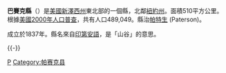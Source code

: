 {{noteTA 
|G1=USState}}
{{Unreferenced|time=2014-06-23T08:54:11+00:00}}
<!--[[File:Map_of_New_Jersey_highlighting_Passaic_County.svg|150px]]-->
{{Infobox U.S. County |
 county = 巴賽克縣 |
 state = 紐澤西州 |
 en county = Passaic County |
 en state = New Jersey |
 seal = Passaic Seal.jpg |
 map = Map of New Jersey highlighting Passaic County.svg|
 map size = 100|
 founded = 2月7日, 1837年 |
 seat = [[Paterson,_New_Jersey|Paterson]] |
 largest city = [[Paterson,_New_Jersey|Paterson]] |
 area = 510 [[square_kilometre|km²]] (197 [[square_mile|mi²]]) |
 area land = 480 km² (185 mi²) |
 area water = 30 km² (12 mi²) |
 area percentage = 5.97% |
 census yr = 2000 |
 pop = 489,049 |
 density = 1,019 |
 web = www.PassaicCountyNJ.org |
}}
'''巴賽克縣'''（{{lang-en|Passaic County}}）是[[美國|美國]][[新澤西州|新澤西州]]東北部的一個縣，北鄰[[紐約州|紐約州]]。面積510平方公里。根據[[美國2000年人口普查|美國2000年人口普查]]，共有人口489,049。縣治[[帕特生_(新澤西州)|帕特生]] (Paterson)。

成立於1837年。縣名來自[[印第安人|印第安語]]，是「山谷」的意思。

{{-}}
{{NewJersey-stub}}
{{New_Jersey}}

[[Category:新泽西州县份|P]]
[[Category:帕赛克县|Category:帕赛克县]]